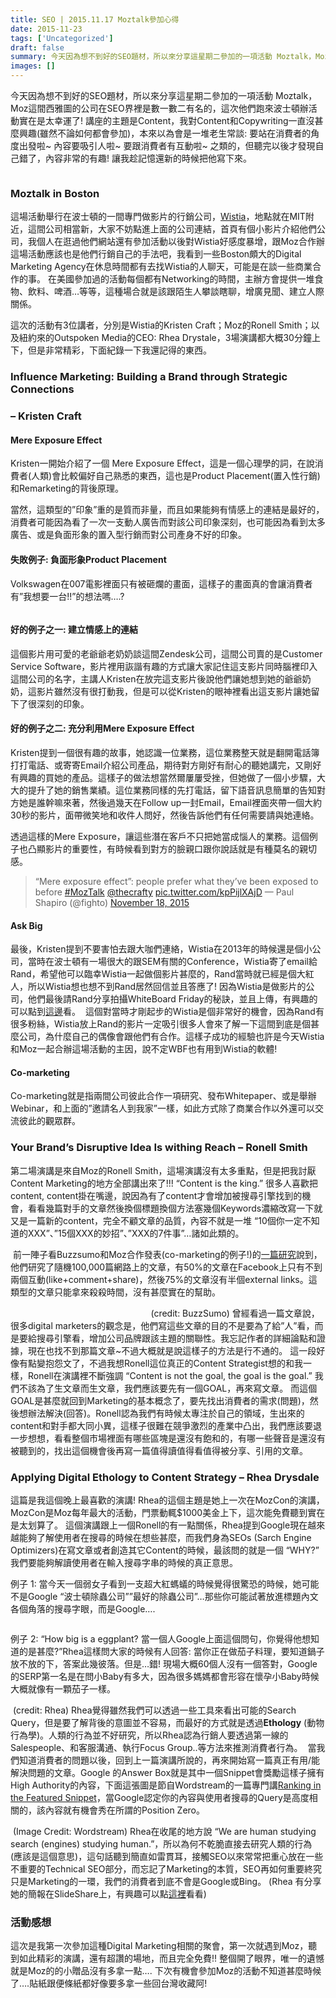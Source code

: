 ```yaml
---
title: SEO | 2015.11.17 Moztalk參加心得
date: 2015-11-23
tags: ['Uncategorized']
draft: false
summary: 今天因為想不到好的SEO題材，所以來分享這星期二參加的一項活動 Moztalk，Moz這間西雅圖的公司在SEO界裡是數一數二有名的，這次他們跑來波士頓辦活動實在是太幸運了! 講座的主題是Content，我對Content和Copywriting一直沒甚麼興趣(雖然不論如何都會參加)，本來以為會是一堆老生常談:
images: []
---
```


今天因為想不到好的SEO題材，所以來分享這星期二參加的一項活動 Moztalk，Moz這間西雅圖的公司在SEO界裡是數一數二有名的，這次他們跑來波士頓辦活動實在是太幸運了! 講座的主題是Content，我對Content和Copywriting一直沒甚麼興趣(雖然不論如何都會參加)，本來以為會是一堆老生常談: 要站在消費者的角度出發啦\~ 內容要吸引人啦\~ 要跟消費者有互動啦\~ 之類的，但聽完以後才發現自己錯了，內容非常的有趣! 讓我趁記憶還新的時候把他寫下來。


![]()


### Moztalk in Boston

這場活動舉行在波士頓的一間專門做影片的行銷公司，[Wistia](http://wistia.com/)，地點就在MIT附近，這間公司相當新，大家不妨點進上面的公司連結，首頁有個小影片介紹他們公司，我個人在逛過他們網站還有參加活動以後對Wistia好感度暴增，跟Moz合作辦這場活動應該也是他們行銷自己的手法吧，我看到一些Boston頗大的Digital Marketing Agency在休息時間都有去找Wistia的人聊天，可能是在談一些商業合作的事。
在美國參加過的活動每個都有Networking的時間，主辦方會提供一堆食物、飲料、啤酒…等等，這種場合就是該跟陌生人攀談瞎聊，增廣見聞、建立人際關係。
![]()
![]()
![]()

這次的活動有3位講者，分別是Wistia的Kristen Craft；Moz的Ronell Smith；以及紐約來的Outspoken Media的CEO: Rhea Drystale，3場演講都大概30分鐘上下，但是非常精彩，下面紀錄一下我還記得的東西。

### Influence Marketing: Building a Brand through Strategic Connections

### – Kristen Craft

#### Mere Exposure Effect

Kristen一開始介紹了一個 Mere Exposure Effect，這是一個心理學的詞，在說消費者(人類)會比較偏好自己熟悉的東西，這也是Product Placement(置入性行銷)和Remarketing的背後原理。
![]()

當然，這類型的”印象”重的是質而非量，而且如果能夠有情感上的連結是最好的，消費者可能因為看了一次一支動人廣告而對該公司印象深刻，也可能因為看到太多廣告、或是負面形象的置入型行銷而對公司產身不好的印象。
#### 失敗例子: 負面形象Product Placement

Volkswagen在007電影裡面只有被砸爛的畫面，這樣子的畫面真的會讓消費者有”我想要一台!!”的想法嗎….?

![]()

#### 好的例子之一: 建立情感上的連結

這個影片用可愛的老爺爺老奶奶談這間Zendesk公司，這間公司賣的是Customer Service Software，影片裡用詼諧有趣的方式讓大家記住這支影片同時腦裡印入這間公司的名字，主講人Kristen在放完這支影片後說他們讓她想到她的爺爺奶奶，這影片雖然沒有很打動我，但是可以從Kristen的眼神裡看出這支影片讓她留下了很深刻的印象。

#### 好的例子之二: 充分利用Mere Exposure Effect

Kristen提到一個很有趣的故事，她認識一位業務，這位業務整天就是翻開電話簿打打電話、或寄寄Email介紹公司產品，期待對方剛好有耐心的聽她講完，又剛好有興趣的買她的產品。這樣子的做法想當然爾屢屢受挫，但她做了一個小步驟，大大的提升了她的銷售業績。這位業務同樣的先打電話，留下語音訊息簡單的告知對方她是誰幹嘛來著，然後過幾天在Follow up一封Email，Email裡面夾帶一個大約30秒的影片，面帶微笑地和收件人問好，然後告訴他們有任何需要請與她連絡。

透過這樣的Mere Exposure，讓這些潛在客戶不只把她當成惱人的業務。這個例子也凸顯影片的重要性，有時候看到對方的臉親口跟你說話就是有種莫名的親切感。

> “Mere exposure effect”: people prefer what they’ve been exposed to before [\#MozTalk](https://twitter.com/hashtag/MozTalk?src=hash) [@thecrafty](https://twitter.com/thecrafty) [pic.twitter.com/kpPijlXAjD](https://t.co/kpPijlXAjD)
> — Paul Shapiro (@fighto) [November 18, 2015](https://twitter.com/fighto/status/666773819022024706)

#### Ask Big

最後，Kristen提到不要害怕去跟大咖們連絡，Wistia在2013年的時候還是個小公司，當時在波士頓有一場很大的跟SEM有關的Conference，Wistia寄了email給Rand，希望他可以臨幸Wistia一起做個影片甚麼的，Rand當時就已經是個大紅人，所以Wistia想也想不到Rand居然回信並且答應了! 因為Wistia是做影片的公司，他們最後請Rand分享拍攝WhiteBoard Friday的秘訣，並且上傳，有興趣的可以點到[這邊](http://wistia.com/blog/learning-center-weekly-videos-moz)看。
![]()
這個對當時才剛起步的Wistia是個非常好的機會，因為Rand有很多粉絲，Wistia放上Rand的影片一定吸引很多人會來了解一下這間到底是個甚麼公司，為什麼自己的偶像會跟他們有合作。這樣子成功的經驗也許是今天Wistia和Moz一起合辦這場活動的主因，說不定WBF也有用到Wistia的軟體!

#### Co\-marketing

Co\-marketing就是指兩間公司彼此合作一項研究、發布Whitepaper、或是舉辦Webinar，和上面的”邀請名人到我家”一樣，如此方式除了商業合作以外還可以交流彼此的觀眾群。
![]()
### Your Brand’s Disruptive Idea Is withing Reach – Ronell Smith

第二場演講是來自Moz的Ronell Smith，這場演講沒有太多重點，但是把我討厭Content Marketing的地方全部講出來了!!! “Content is the king.” 很多人喜歡把content, content掛在嘴邊，說因為有了content才會增加被搜尋引擎找到的機會，看看幾篇對手的文章然後換個標題換個方法塞幾個Keywords濃縮改寫一下就又是一篇新的content，完全不顧文章的品質，內容不就是一堆 “10個你一定不知道的XXX”、”15個XXX的妙招”、”XXX的7件事”…諸如此類的。

![]()
前一陣子看Buzzsumo和Moz合作發表(co\-marketing的例子!)的[一篇研究](https://moz.com/blog/content-shares-and-links-insights-from-analyzing-1-million-articles)說到，他們研究了隨機100,000篇網路上的文章，有50%的文章在Facebook上只有不到兩個互動(like\+comment\+share)，然後75%的文章沒有半個external links。這類型的文章只能拿來殺殺時間，沒有甚麼實在的幫助。

![]()
                                                        (credit: BuzzSumo)
曾經看過一篇文章說，很多digital marketers的觀念是，他們寫這些文章的目的不是要為了給”人”看，而是要給搜尋引擎看，增加公司品牌跟該主題的關聯性。我忘記作者的詳細論點和證據，現在也找不到那篇文章\~不過大概就是說這樣子的方法是行不通的。
這一段好像有點變抱怨文了，不過我想Ronell這位真正的Content Strategist想的和我一樣，Ronell在演講裡不斷強調 “Content is not the goal, the goal is the goal.” 我們不該為了生文章而生文章，我們應該要先有一個GOAL，再來寫文章。
而這個GOAL是甚麼就回到Marketing的基本概念了，要先找出消費者的需求(問題)，然後想辦法解決(回答)。Ronell認為我們有時候太專注於自己的領域，生出來的content和對手都大同小異，這樣子很難在競爭激烈的產業中凸出，我們應該要退一步想想，看看整個市場裡面有哪些區塊是還沒有飽和的，有哪一些聲音是還沒有被聽到的，找出這個機會後再寫一篇值得讀值得看值得被分享、引用的文章。

### Applying Digital Ethology to Content Strategy – Rhea Drysdale

這篇是我這個晚上最喜歡的演講! Rhea的這個主題是她上一次在MozCon的演講，MozCon是Moz每年最大的活動，門票動輒$1000美金上下，這次能免費聽到實在是太划算了。
這個演講跟上一個Ronell的有一點關係，Rhea提到Google現在越來越能夠了解使用者在搜尋的時候在想些甚麼，而我們身為SEOs (Sarch Engine Optimizers)在寫文章或者創造其它Content的時候，最該問的就是一個 “WHY?” 我們要能夠解讀使用者在輸入搜尋字串的時候的真正意思。

例子 1: 當今天一個弱女子看到一支超大紅螞蟻的時候覺得很驚恐的時候，她可能不是Google “波士頓除蟲公司””最好的除蟲公司”…那些你可能試著放進標題內文各個角落的搜尋字眼，而是Google….

![]()

例子 2: “How big is a eggplant? 當一個人Google上面這個問句，你覺得他想知道的是甚麼?”Rhea這樣問大家的時候有人回答: 當你正在做茄子料理，要知道鍋子放不放的下，答案此幾彼落。但是…錯! 現場大概60個人沒有一個答對，Google的SERP第一名是在問小Baby有多大，因為很多媽媽都會形容在懷孕小Baby時候大概就像有一顆茄子一樣。

![]()
(credit: Rhea)
Rhea覺得雖然我們可以透過一些工具來看出可能的Search Query，但是要了解背後的意圖並不容易，而最好的方式就是透過**Ethology** (動物行為學)。人類的行為並不好研究，所以Rhea認為行銷人要透過第一線的Salespeople、和客服溝通、執行Focus Group..等方法來推測消費者行為。
![]()
當我們知道消費者的問題以後，回到上一篇演講所說的，再來開始寫一篇真正有用/能解決問題的文章。Google 的Answer Box就是其中一個Snippet會獎勵這樣子擁有High Authority的內容，下面這張圖是節自Wordstream的一篇專門講[Ranking in the Featured Snippet](http://www.wordstream.com/blog/ws/2015/10/13/google-answer-box)，當Google認定你的內容與使用者搜尋的Query是高度相關的，該內容就有機會秀在所謂的Position Zero。

![]()
(Image Credit: Wordstream)
Rhea在收尾的地方說 “We are human studying search (engines) studying human.”，所以為何不乾脆直接去研究人類的行為 (應該是這個意思)，這句話聽到簡直如雷貫耳，接觸SEO以來常常把重心放在一些不重要的Technical SEO部分，而忘記了Marketing的本質，SEO再如何重要終究只是Marketing的一環，我們的消費者到底不會是Google或Bing。
(Rhea 有分享她的簡報在SlideShare上，有興趣可以點[這裡](http://www.slideshare.net/rdrysdale/applying-digital-ethology-to-content-strategy)看看)

### 活動感想

這次是我第一次參加這種Digital Marketing相關的聚會，第一次就遇到Moz，聽到如此精彩的演講，還有超讚的場地，而且完全免費!! 整個開了眼界，唯一的遺憾就是Moz的的小贈品沒有多拿一點…. 下次有機會參加Moz的活動不知道甚麼時候了….貼紙跟便條紙都好像要多拿一些回台灣收藏阿!

             ![]()![]()

